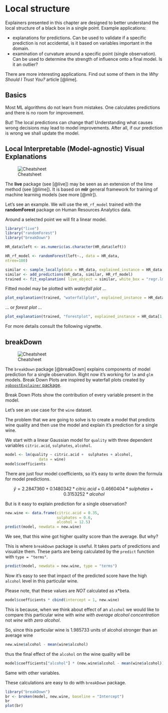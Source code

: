 # Local structure

Explainers presented in this chapter are designed to better understand the local structure of a black box in a single point. Example applications:

* explanations for predictions. Can be used to validate if a specific prediction is not accidental, is it based on variables important in the domain.
* examination of curvature around a specific point (single observation). Can be used to determine the strength of influence onto a final model. Is it an outlier?

There are more interesting applications. Find out some of them in the *Why Should I Trust You?* article [@lime].


## Basics

Most ML algorithms do not learn from mistakes. 
One calculates predictions and there is no room for improvement.

But! The local predictions can change that! Understanding what causes wrong decisions may lead to model improvements.
After all, if our prediction is wrong we shall update the model.


## Local Interpretable (Model-agnostic) Visual Explanations 

![Cheatsheet](images/DALEX_live.png)

The **live** package (see [@live]) may be seen as an extension of the lime method (see [@lime]). It is based on **mlr** general framework for training of machine learning models (see more [@mlr]).

Let's see an example. We will use the `HR_rf_model` trained with the **randomForest** package on Human Resources Analytics data.

Around a selected point we will fit a linear model.

```r
library("live")
library("randomForest")
library("breakDown")

HR_data$left <- as.numeric(as.character(HR_data$left))

HR_rf_model <- randomForest(left~., data = HR_data,
ntree=100)

similar <- sample_locally(data = HR_data, explained_instance = HR_data[1,], explained_var = "left", size = 2000)
similar <- add_predictions(HR_data, similar, HR_rf_model)
trained <- fit_explanation( live_object = similar, white_box = "regr.lm", selection = FALSE)
```

Fitted model may be plotted with *waterfall plot* ...

```r
plot_explanation(trained, "waterfallplot", explained_instance = HR_data[1,])
```

... or *forest plot* ...

```r
plot_explanation(trained, "forestplot", explained_instance = HR_data[1,])
```

For more details consult the following vignette.


## breakDown

![Cheatsheet](images/DALEX_breakDown.png)

The `breakDown` package [@breakDown] explains components of model prediction for a single observation. Right now it's working for `lm` and `glm` models. Break Down Plots are inspired by waterfall plots created by [`xgboostExplainer` package](https://github.com/AppliedDataSciencePartners/xgboostExplainer). 

Break Down Plots show the contribution of every variable present in the model. 

Let's see an use case  for the `wine` dataset. 

The problem that we are going to solve is to create a model that predicts wine quality and then use the model and explain it’s prediction for a single wine.

We start with a linear Gaussian model for `quality` with three dependent variables `citric.acid`, `sulphates`, `alcohol`.

```r
model <- lm(quality ~ citric.acid +  sulphates + alcohol,
               data = wine)
model$coefficients
```

There are just four model coefficients, so it's easy to write down the formula for model predictions. 

$$
\hat y = 2.2847360  + 0.1480342 *  citric.acid + 0.4660404    * sulphates + 0.3153252 * alcohol
$$

But is it easy to explain prediction for a single observation?

```r
new.wine <- data.frame(citric.acid = 0.35,
                       sulphates = 0.6,
                       alcohol = 12.5)
predict(model, newdata = new.wine)
```

We see, that this wine got higher quality score than the average. But why?

This is where `breakDown` package is useful. It takes parts of predictions and visualize them. These parts are being calculated by the `predict` function with `type = "terms"`.

```r
predict(model, newdata = new.wine, type = "terms")
```

Now it's easy to see that impact of the predicted score have  the high `alcohol` level in this particular wine.

Please note, that these values are *NOT* calculated as x*beta.

```r
model$coefficients * cbind(intercept = 1, new.wine)
```

This is because, when we think about effect of an `alcohol` we would like to compare this particular wine with *wine with  average alcohol concentration* not *wine with zero alcohol*. 

So, since this particular wine is $1.985733$ units of alcohol stronger than an average wine
```r
new.wine$alcohol - mean(wine$alcohol)
```
thus the final effect of the `alcohol` on the wine quality will be
```r
model$coefficients["alcohol"] * (new.wine$alcohol - mean(wine$alcohol))
```

Same with other variables.

These calculations are easy to do with `breakDown` package.


```r
library("breakDown")
br <- broken(model, new.wine, baseline = "Intercept")
br
plot(br)
```

